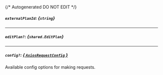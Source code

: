 {/* Autogenerated DO NOT EDIT  */}

##### `externalPlanId`: *{`string`}*

---
##### `editPlan?`: *{`shared.EditPlan`}*
<Collapsible openLabel={Labels.showProperties} closeLabel={Labels.hideProperties}>
    <EditPlan/>
</Collapsible>

---
##### `config?`: [*{ `AxiosRequestConfig` }*](https://axios-http.com/docs/req_config)
Available config options for making requests.


